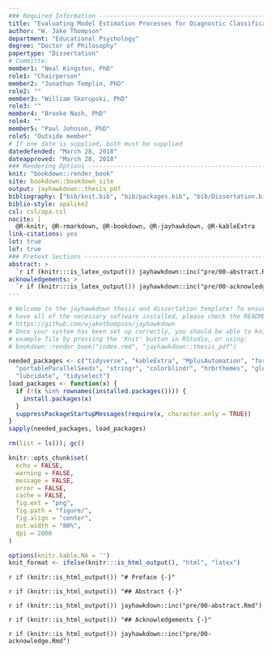 ```yaml
---
### Required Information -------------------------------------------------------
title: "Evaluating Model Estimation Processes for Diagnostic Classification Models"
author: "W. Jake Thompson"
department: "Educational Psychology"
degree: "Doctor of Philosophy"
papertype: "Dissertation"
# Committe:
member1: "Neal Kingston, PhD"
role1: "Chairperson"
member2: "Jonathan Templin, PhD"
role2: ""
member3: "William Skorupski, PhD"
role3: ""
member4: "Brooke Nash, PhD"
role4: ""
member5: "Paul Johnson, PhD"
role5: "Outside member"
# If one date is supplied, both must be supplied
datedefended: "March 28, 2018"
dateapproved: "March 28, 2018"
### Rendering Options ----------------------------------------------------------
knit: "bookdown::render_book"
site: bookdown::bookdown_site
output: jayhawkdown::thesis_pdf
bibliography: ["bib/knit.bib", "bib/packages.bib", "bib/Dissertation.bib", "bib/diss-correct.bib"]
biblio-style: apalike2
csl: csl/apa.csl
nocite: |
  @R-knitr, @R-rmarkdown, @R-bookdown, @R-jayhawkdown, @R-kableExtra
link-citations: yes
lot: true
lof: true
### Pretext Sections -----------------------------------------------------------
abstract: >
  `r if (knitr:::is_latex_output()) jayhawkdown::inc("pre/00-abstract.Rmd")`
acknowledgements: >
  `r if (knitr:::is_latex_output()) jayhawkdown::inc("pre/00-acknowledge.Rmd")`
---
```


```r
# Welcome to the jayhawkdown thesis and dissertation template! To ensure you
# have all of the necessary software installed, please check the README here:
# https://github.com/wjakethompson/jayhawkdown
# Once your system has been set up correctly, you should be able to knit the
# example file by pressing the 'Knit' button in RStudio, or using:
# bookdown::render_book("index.rmd", "jayhawkdown::thesis_pdf")
```

```r
needed_packages <- c("tidyverse", "kableExtra", "MplusAutomation", "forcats",
  "portableParallelSeeds", "stringr", "colorblindr", "hrbrthemes", "glue",
  "lubridate", "tidyselect")
load_packages <- function(x) {
  if (!(x %in% rownames(installed.packages()))) {
    install.packages(x)
  }
  suppressPackageStartupMessages(require(x, character.only = TRUE))
}
sapply(needed_packages, load_packages)

rm(list = ls()); gc()

knitr::opts_chunk$set(
  echo = FALSE,
  warning = FALSE,
  message = FALSE,
  error = FALSE,
  cache = FALSE,
  fig.ext = "png",
  fig.path = "figure/",
  fig.align = "center",
  out.width = "80%",
  dpi = 2000
)

options(knitr.kable.NA = '')
knit_format <- ifelse(knitr:::is_html_output(), "html", "latex")
```

`r if (knitr::is_html_output()) "# Preface {-}"`

`r if (knitr::is_html_output()) "## Abstract {-}"`

`r if (knitr::is_html_output()) jayhawkdown::inc("pre/00-abstract.Rmd")`

`r if (knitr::is_html_output()) "## Acknowledgements {-}"`

`r if (knitr::is_html_output()) jayhawkdown::inc("pre/00-acknowledge.Rmd")`
